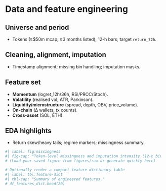 # Data and feature engineering

## Universe and period
- Tokens (≥$50m mcap; ≥3 months listed), 12-h bars; target `return_72h`.

## Cleaning, alignment, imputation
- Timestamp alignment; missing bin handling; imputation masks.

## Feature set
- **Momentum** (logret_12h/36h, RSI/PROC/Stoch).
- **Volatility** (realised vol, ATR, Parkinson).
- **Liquidity/microstructure** (spread, depth, OBV, price_volume).
- **On-chain** (Δ wallets, tx counts).
- **Cross-asset** (SOL, ETH).

## EDA highlights
- Return skew/heavy tails; regime markers; missingness summary.

::: {.content-visible when-format="html"}
```python
#| label: fig:missingness
#| fig-cap: "Token-level missingness and imputation intensity (12-h bins)."
# (Load your saved figure from figures/raw or generate quickly here)

# Optionally render a compact feature dictionary table
#| label: tbl:feature-dict
#| tbl-cap: "Summary of engineered features."
# df_features_dict.head(20)
```
:::